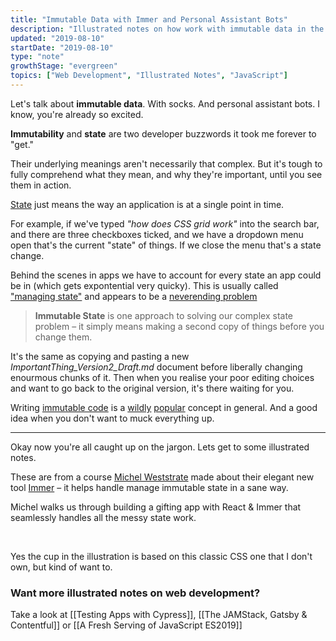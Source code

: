 ```yaml
---
title: "Immutable Data with Immer and Personal Assistant Bots"
description: "Illustrated notes on how work with immutable data in the Immer state library"
updated: "2019-08-10"
startDate: "2019-08-10"
type: "note"
growthStage: "evergreen"
topics: ["Web Development", "Illustrated Notes", "JavaScript"]
---
```



<IntroParagraph>

Let's talk about **immutable data**. With socks. And personal assistant bots. I know, you're already so excited.

</IntroParagraph>

**Immutability** and **state** are two developer buzzwords it took me forever to "get."

Their underlying meanings aren't necessarily that complex. But it's tough to fully comprehend what they mean, and why they're important, until you see them in action.

[State](<https://en.wikipedia.org/wiki/State_(computer_science)>) just means the way an application is at a single point in time.

For example, if we've typed _"how does CSS grid work"_ into the search bar, and there are three checkboxes ticked, and we have a dropdown menu open that's the current "state" of things. If we close the menu that's a state change.

Behind the scenes in apps we have to account for every state an app could be in (which gets expontential very quicky). This is usually called ["managing state"](https://codeburst.io/state-management-in-javascript-15d0d98837e1) and appears to be a [neverending problem](https://medium.com/razroo/the-history-of-javascript-state-management-in-2019-161491d588ed)

> **Immutable State** is one approach to solving our complex state problem – it simply means making a second copy of things before you change them.

It's the same as copying and pasting a new _ImportantThing_Version2_Draft.md_ document before liberally changing enourmous chunks of it.
Then when you realise your poor editing choices and want to go back to the original version, it's there waiting for you.

Writing [immutable code](https://en.wikipedia.org/wiki/Immutable_object) is a [wildly](https://medium.com/tribalscale/understanding-immutability-fdd627b66e58) [popular](https://itnext.io/why-concept-of-immutability-is-so-damn-important-for-a-beginner-front-end-developer-8da85b565c8e) concept in general. And a good idea when you don't want to muck everything up.

---

Okay now you're all caught up on the jargon. Lets get to some illustrated notes.

These are from a course [Michel Weststrate](https://twitter.com/mweststrate) made about their elegant new tool [Immer](https://immerjs.github.io/immer/docs/introduction) – it helps handle manage immutable state in a sane way.

<ImageLink href="https://egghead.io/courses/immutable-javascript-data-structures-with-immer">
	<RemoteImage
		framed
		width="800px"
		alt="Immutable JavaScript Data Structures with Immer"
		src="https://og-image-egghead-course.now.sh/immutable-javascript-data-structures-with-immer?af=54fd64"
	/>
</ImageLink>

Michel walks us through building a gifting app with React & Immer that seamlessly handles all the messy state work.

<RemoteImage
	width="1100px"
	alt="Immer is a small JS library that makes working with immutable state easy and enjoyable. It's like a small assistant that helps you make copies and edits to documents."
	src="https://res.cloudinary.com/dg3gyk0gu/image/upload/c_scale,w_900/v1592262596/maggieappleton.com/egghead-course-notes/immer/immer-1.png"
/>

<RemoteImage
	width="1100px"
	alt="Immer's produce function does all the work - it takes a state object and runs a draft function telling the state how it should change."
	src="https://res.cloudinary.com/dg3gyk0gu/image/upload/c_scale,w_900/v1592262597/maggieappleton.com/egghead-course-notes/immer/immer-2.png"
/>

<RemoteImage
	width="1100px"
	alt="The product function supports currying - which is when we nest functions inside others to make our code composable"
	src="https://res.cloudinary.com/dg3gyk0gu/image/upload/c_scale,w_900/v1592262597/maggieappleton.com/egghead-course-notes/immer/immer-3.png"
/>

<RemoteImage
	width="1100px"
	alt="We can easily use immer with other libraries like React and write callback functions using immer's produce function"
	src="https://res.cloudinary.com/dg3gyk0gu/image/upload/c_scale,w_900/v1592262596/maggieappleton.com/egghead-course-notes/immer/immer-4.png"
/>

<br />

<TwoColumn maxWidth="900px">

<RemoteImage
	width="400px"
	alt="CSS is awesome cup"
	src="https://images-na.ssl-images-amazon.com/images/I/51graM2SdzL._SX466_.jpg"
/>

Yes the cup in the illustration is based on this classic CSS one that I don't own, but kind of want to.

</TwoColumn>

### Want more illustrated notes on web development?

Take a look at [[Testing Apps with Cypress]], [[The JAMStack, Gatsby & Contentful]] or [[A Fresh Serving of JavaScript ES2019]]
